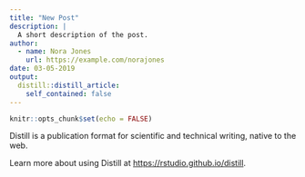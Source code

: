 ```yaml
---
title: "New Post"
description: |
  A short description of the post.
author:
  - name: Nora Jones
    url: https://example.com/norajones
date: 03-05-2019
output:
  distill::distill_article:
    self_contained: false
---
```


```r
knitr::opts_chunk$set(echo = FALSE)
```

Distill is a publication format for scientific and technical writing, native to the web.

Learn more about using Distill at <https://rstudio.github.io/distill>.

